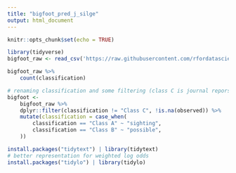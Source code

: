 ```yaml
---
title: "bigfoot_pred_j_silge"
output: html_document
---
```


```r
knitr::opts_chunk$set(echo = TRUE)
```


```r
library(tidyverse)
bigfoot_raw <- read_csv('https://raw.githubusercontent.com/rfordatascience/tidytuesday/master/data/2022/2022-09-13/bigfoot.csv')

bigfoot_raw %>% 
    count(classification)
```

```r
# renaming classification and some filtering (class C is journal reporst)
bigfoot <- 
    bigfoot_raw %>% 
    dplyr::filter(classification != "Class C", !is.na(observed)) %>% 
    mutate(classification = case_when(
        classification == "Class A" ~ "sighting", 
        classification == "Class B" ~ "possible", 
    ))
```

```r
install.packages("tidytext") | library(tidytext)
# better representation for weighted log odds
install.packages("tidylo") | library(tidylo)
```

```r

```





